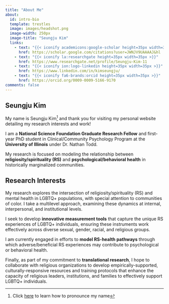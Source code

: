 ```yaml
---
title: "About Me"
about:
  id: intro-bio
  template: trestles
  image: images/headshot.png
  image-width: 250px
  image-title: "Seungju Kim"
  links: 
    - text: "{{< iconify academicons:google-scholar height=35px width=35px >}}"
      href: https://scholar.google.com/citations?user=JWNJV9UAAAAJ&hl
    - text: "{{< iconify la:researchgate height=35px width=35px >}}"
      href: https://www.researchgate.net/profile/Seungju-Kim-11
    - text: "{{< iconify ion:logo-linkedin height=35px width=35px >}}"
      href: https://www.linkedin.com/in/kimseungju/
    - text: "{{< iconify fa6-brands:orcid height=35px width=35px >}}"
      href: https://orcid.org/0009-0009-5166-9170
comments: false
---
```


## Seungju Kim

My name is Seungju Kim[^1] and thank you for visiting my personal website detailing my research interests and work! 

I am a **National Science Foundation Graduate Research Fellow** and first-year PhD student in Clinical/Community Psychology Program at the **University of Illinois** under Dr. Nathan Todd. 

My research is focused on modeling the relationship between **religiosity/spirituality (RS)** and **psychological/behavioral health** in historically marginalized communities. 

[^1]: Click [here](https://www.name-coach.com/seungju-kim) to learn how to pronounce my name


## Research Interests

My research explores the intersection of religiosity/spirituality (RS) and mental health in LGBTQ+ populations, with special attention to communities of color. I take a multilevel approach, examining these dynamics at internal, interpersonal, and institutional levels.

I seek to develop **innovative measurement tools** that capture the unique RS experiences of LGBTQ+ individuals, ensuring these instruments work effectively across diverse sexual, gender, racial, and religious groups.

I am currently engaged in efforts to **model RS-health pathways** through which adverse/beneficial RS experiences may contribute to psychological or behavioral health.

Finally, as part of my commitment to **translational research**, I hope to collaborate with religious organizations to develop empirically-supported, culturally-responsive resources and training protocols that enhance the capacity of religious leaders, institutions, and families to effectively support LGBTQ+ individuals.